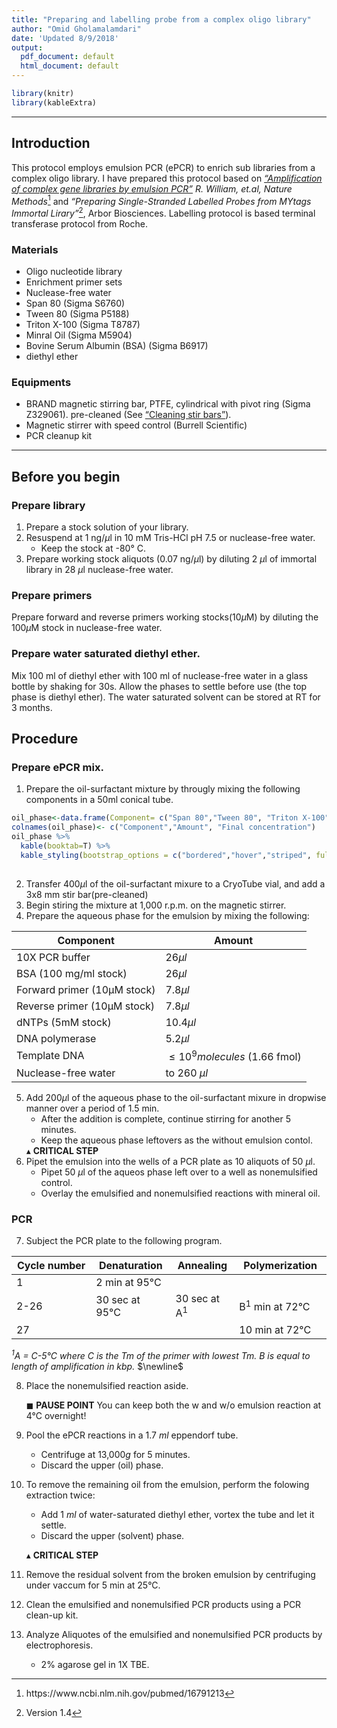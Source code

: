 ```yaml
---
title: "Preparing and labelling probe from a complex oligo library"
author: "Omid Gholamalamdari"
date: 'Updated 8/9/2018'
output:
  pdf_document: default
  html_document: default
---
```


```r
library(knitr)
library(kableExtra)
```

---

## Introduction

This protocol employs emulsion PCR (ePCR) to enrich sub libraries from a complex oligo library. I have prepared this protocol based on [ _"Amplification of complex gene libraries by emulsion PCR"_ ](https://www.ncbi.nlm.nih.gov/pubmed/16791213) _R. William, et.al, Nature Methods_[^1] and _"Preparing Single-Stranded Labelled Probes from MYtags Immortal Lirary"_[^2], Arbor Biosciences.
Labelling protocol is based terminal transferase protocol from Roche. 

### Materials
+ Oligo nucleotide library
+ Enrichment primer sets
+ Nuclease-free water
+ Span 80 (Sigma S6760)
+ Tween 80 (Sigma P5188)
+ Triton X-100 (Sigma T8787)
+ Minral Oil (Sigma M5904)
+ Bovine Serum Albumin (BSA) (Sigma B6917)
+ diethyl ether 


### Equipments
+ BRAND magnetic stirring bar, PTFE, cylindrical with pivot ring (Sigma Z329061). pre-cleaned (See ["Cleaning stir bars"](/cleaning_stir_bars.html)).
+ Magnetic stirrer with speed control (Burrell Scientific)
+ PCR cleanup kit

-----

## Before you begin

### Prepare library
1. Prepare a stock solution of your library. 
2. Resuspend at 1 ng/$\mu$l in 10 mM Tris-HCl pH 7.5 or nuclease-free water. 
    + Keep the stock at -80&deg; C.
3. Prepare working stock aliquots (0.07 ng/$\mu$l) by diluting 2 $\mu$l of immortal library in 28 $\mu$l nuclease-free water.

### Prepare primers
Prepare forward and reverse primers working stocks(10$\mu$M) by diluting the 100$\mu$M stock in nuclease-free water.

### Prepare water saturated diethyl ether.
Mix 100 ml of diethyl ether with 100 ml of nuclease-free water in a glass bottle by shaking for 30s. Allow the phases to settle before use (the top phase is diethyl ether). The water saturated solvent can be stored at RT for 3 months.

## Procedure
### Prepare ePCR mix.
1. Prepare the oil-surfactant mixture by througly mixing the following components in a 50ml conical tube.

```r
oil_phase<-data.frame(Component= c("Span 80","Tween 80", "Triton X-100", "Mineral oil"), Amount=c("2.25ml", "200µl", "25µl", "to 50ml"),Final_conc=c("4.5% (vol/vol)","0.4% (vol/vol)","0.05% (vol/vol)",""))
colnames(oil_phase)<- c("Component","Amount", "Final concentration")
oil_phase %>%
  kable(booktab=T) %>%
  kable_styling(bootstrap_options = c("bordered","hover","striped", full_width = F, position="float-right"))
  
```

2. Transfer 400$\mu$l of the oil-surfactant mixure to a CryoTube vial, and add a 3x8 mm stir bar(pre-cleaned)
3. Begin stiring the mixture at 1,000 r.p.m. on the magnetic stirrer.
4. Prepare the aqueous phase for the emulsion by mixing the following:

| Component | Amount |
| ------| ---- |
|10X PCR buffer | 26$\mu l$ |
| BSA (100 mg/ml stock) | 26$\mu l$ |
| Forward primer (10µM stock) | 7.8$\mu l$ |
| Reverse primer (10µM stock) | 7.8$\mu l$ |
| dNTPs (5mM stock) | 10.4$\mu l$ |
| DNA polymerase | 5.2$\mu l$  |
| Template DNA | $\le 10^{9} molecules$ (1.66 fmol)  |
| Nuclease-free water | to 260 $\mu l$ |

5. Add 200$\mu$l of the aqueous phase to the oil-surfactant mixure in dropwise manner over a period of 1.5 min.
    + After the addition is complete, continue stirring for another 5 minutes.
    + Keep the aqueous phase leftovers as the without emulsion contol.
    
    $\blacktriangle$ __CRITICAL STEP__
6. Pipet the emulsion into the wells of a PCR plate as 10 aliquots of 50 $\mu$l.
    + Pipet 50 $\mu$l of the aqueos phase left over to a well as nonemulsified control.
    + Overlay the emulsified and nonemulsified reactions with mineral oil.
    
### PCR
7. Subject the PCR plate to the following program.

| Cycle number | Denaturation | Annealing | Polymerization |
|--------------|--------------|-----------|----------------|
| 1            | 2 min at 95&deg;C |           |                |
| 2-26        | 30 sec at 95&deg;C | 30 sec at A^1^| B^1^ min at 72&deg;C|
| 27          |               |           |  10 min at 72&deg;C|
_^1^A = C-5&deg;C where C is the Tm of the primer with lowest Tm. B is equal to length of amplification in kbp._
$\newline$

8. Place the nonemulsified reaction aside.

    $\blacksquare$ __PAUSE POINT__ You can keep both the w and w/o emulsion reaction at 4&deg;C overnight!

9. Pool the ePCR reactions in a 1.7 $ml$ eppendorf tube.
    + Centrifuge at 13,000$g$ for 5 minutes.
    + Discard the upper (oil) phase.

10. To remove the remaining oil from the emulsion, perform the folowing extraction twice:
    + Add 1 $ml$ of water-saturated diethyl ether, vortex the tube and let it settle.
    + Discard the upper (solvent) phase. 

    $\blacktriangle$ __CRITICAL STEP__

11. Remove the residual solvent from the broken emulsion by centrifuging under vaccum for 5 min at 25&deg;C. 
12. Clean the emulsified and nonemulsified PCR products using a PCR clean-up kit.
13. Analyze Aliquotes of the emulsified and nonemulsified PCR products by electrophoresis.
    + 2% agarose gel in 1X TBE.




[^1]: https://www.ncbi.nlm.nih.gov/pubmed/16791213
[^2]: Version 1.4